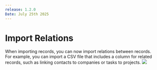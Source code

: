```yaml
---
release: 1.2.0
Date: July 25th 2025
---
```


# Import Relations

When importing records, you can now import relations between records. For example, you can import a CSV file that includes a column for related records, such as linking contacts to companies or tasks to projects.
![](/images/releases/1.2/1.2-import-relations.png)